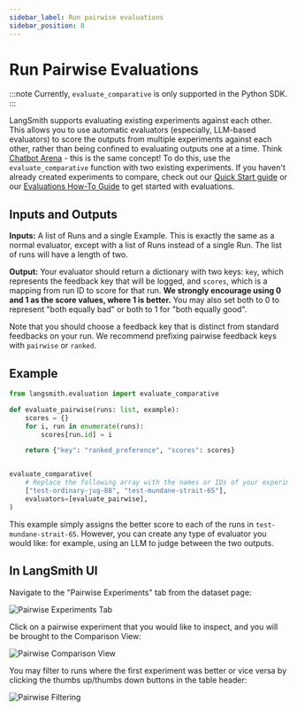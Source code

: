 ```yaml
---
sidebar_label: Run pairwise evaluations
sidebar_position: 8
---
```


# Run Pairwise Evaluations

:::note
Currently, `evaluate_comparative` is only supported in the Python SDK.
:::

LangSmith supports evaluating existing experiments against each other. This allows you to use automatic evaluators (especially, LLM-based evaluators) to score the outputs from multiple experiments against each other, rather than being confined to evaluating outputs one at a time. Think [Chatbot Arena](https://chat.lmsys.org/) - this is the same concept! To do this, use the `evaluate_comparative` function
with two existing experiments. If you haven't already created experiments to compare, check out our [Quick Start guide](https://docs.smith.langchain.com/#5-run-your-first-evaluation) or our [Evaluations How-To Guide](https://docs.smith.langchain.com/how_to_guides/evaluation/evaluate_llm_application) to get started with evaluations.

## Inputs and Outputs

**Inputs:** A list of Runs and a single Example. This is exactly the same as a normal evaluator, except with a list of Runs instead of a single Run. The list of runs will have a length of two.

**Output:** Your evaluator should return a dictionary with two keys: `key`, which represents the feedback key that will be logged, and `scores`, which is a
mapping from run ID to score for that run. **We strongly encourage using 0 and 1 as the score values, where 1 is better.** You may also set both to 0 to represent
"both equally bad" or both to 1 for "both equally good".

Note that you should choose a feedback key that is distinct from standard feedbacks on your run. We recommend prefixing pairwise feedback keys with `pairwise` or `ranked`.

## Example

```python
from langsmith.evaluation import evaluate_comparative

def evaluate_pairwise(runs: list, example):
    scores = {}
    for i, run in enumerate(runs):
        scores[run.id] = i

    return {"key": "ranked_preference", "scores": scores}


evaluate_comparative(
    # Replace the following array with the names or IDs of your experiments
    ["test-ordinary-jug-88", "test-mundane-strait-65"],
    evaluators=[evaluate_pairwise],
)
```

This example simply assigns the better score to each of the runs in `test-mundane-strait-65`. However, you can create any type of evaluator you would like: for example, using an LLM to judge between the two outputs.

## In LangSmith UI

Navigate to the "Pairwise Experiments" tab from the dataset page:

![Pairwise Experiments Tab](./static/pairwise_from_dataset.png)

Click on a pairwise experiment that you would like to inspect, and you will be brought to the Comparison View:

![Pairwise Comparison View](./static/pairwise_comparison_view.png)

You may filter to runs where the first experiment was better or vice versa by clicking the thumbs up/thumbs down buttons in the table header:

![Pairwise Filtering](./static/filter_pairwise.png)
